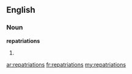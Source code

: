 ==English==

===Noun===
'''repatriations'''

# {{plural of|[[repatriation]]}}

[[ar:repatriations]]
[[fr:repatriations]]
[[my:repatriations]]